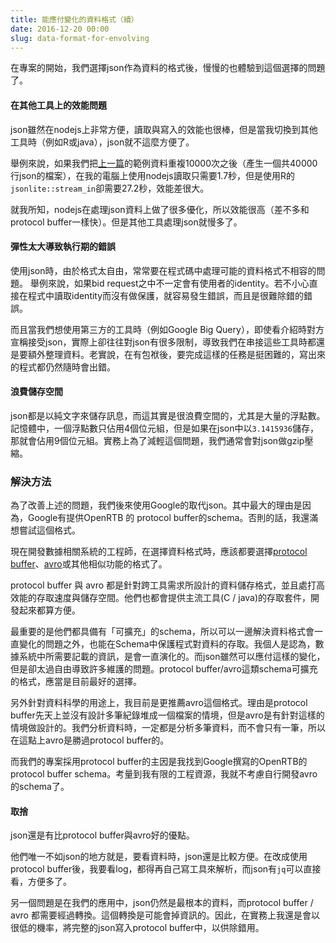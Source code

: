 ```yaml
---
title: 能應付變化的資料格式（續）
date: 2016-12-20 00:00
slug: data-format-for-envolving
---
```


在專案的開始，我們選擇json作為資料的格式後，慢慢的也體驗到這個選擇的問題了。

#### 在其他工具上的效能問題

json雖然在nodejs上非常方便，讀取與寫入的效能也很棒，但是當我切換到其他工具時（例如R或java），json就不這麼方便了。


舉例來說，如果我們把[上一篇](http://wush.ghost.io/neng-ying-fu-bian-hua-de-zi-liao-ge-shi/)的範例資料重複10000次之後（產生一個共40000行json的檔案），在我的電腦上使用nodejs讀取只需要1.7秒，但是使用R的`jsonlite::stream_in`卻需要27.2秒，效能差很大。

就我所知，nodejs在處理json資料上做了很多優化，所以效能很高（差不多和protocol buffer一樣快）。但是其他工具處理json就慢多了。

#### 彈性太大導致執行期的錯誤

使用json時，由於格式太自由，常常要在程式碼中處理可能的資料格式不相容的問題。
舉例來說，如果bid request之中不一定會有使用者的identity。若不小心直接在程式中讀取identity而沒有做保護，就容易發生錯誤，而且是很難除錯的錯誤。

而且當我們想使用第三方的工具時（例如Google Big Query），即使看介紹時對方宣稱接受json，實際上卻往往對json有很多限制，導致我們在串接這些工具時都還是要額外整理資料。老實說，在有包袱後，要完成這樣的任務是挺困難的，寫出來的程式都仍然隨時會出錯。

#### 浪費儲存空間

json都是以純文字來儲存訊息，而這其實是很浪費空間的，尤其是大量的浮點數。記憶體中，一個浮點數只佔用4個位元組，但是如果在json中以`3.1415936`儲存，那就會佔用9個位元組。實務上為了減輕這個問題，我們通常會對json做gzip壓縮。

### 解決方法

為了改善上述的問題，我們後來使用Google的取代json。其中最大的理由是因為，Google有提供OpenRTB 的 protocol buffer的schema。否則的話，我還滿想嘗試這個格式。

現在開發數據相關系統的工程師，在選擇資料格式時，應該都要選擇[protocol buffer](https://developers.google.com/protocol-buffers/)、[avro](https://avro.apache.org/)或其他相似功能的格式了。

protocol buffer 與 avro 都是針對跨工具需求所設計的資料儲存格式，並且處打高效能的存取速度與儲存空間。他們也都會提供主流工具(C / java)的存取套件，開發起來都算方便。

最重要的是他們都具備有「可擴充」的schema，所以可以一邊解決資料格式會一直變化的問題之外，也能在Schema中保護程式對資料的存取。我個人是認為，數據系統中所需要記載的資訊，是會一直演化的。而json雖然可以應付這樣的變化，但是卻太過自由導致許多維護的問題。protocol buffer/avro這類schema可擴充的格式，應當是目前最好的選擇。

另外針對資料科學的用途上，我目前是更推薦avro這個格式。理由是protocol buffer先天上並沒有設計多筆紀錄堆成一個檔案的情境，但是avro是有針對這樣的情境做設計的。我們分析資料時，一定都是分析多筆資料，而不會只有一筆，所以在這點上avro是勝過protocol buffer的。

而我們的專案採用protocol buffer的主因是我找到Google撰寫的OpenRTB的protocol buffer schema。考量到我有限的工程資源，我就不考慮自行開發avro的schema了。

#### 取捨

json還是有比protocol buffer與avro好的優點。

他們唯一不如json的地方就是，要看資料時，json還是比較方便。在改成使用protocol buffer後，我要看log，都得再自己寫工具來解析，而json有`jq`可以直接看，方便多了。

另一個問題是在我們的應用中，json仍然是最根本的資料，而protocol buffer / avro 都需要經過轉換。這個轉換是可能會掉資訊的。因此，在實務上我還是會以很低的機率，將完整的json寫入protocol buffer中，以供除錯用。



